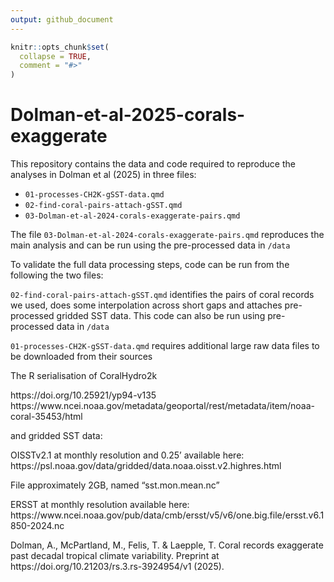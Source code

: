 ```yaml
---
output: github_document
---
```


<!-- README.md is generated from README.Rmd. Please edit that file -->

```r
knitr::opts_chunk$set(
  collapse = TRUE,
  comment = "#>"
)
```

# Dolman-et-al-2025-corals-exaggerate

This repository contains the data and code required to reproduce the analyses in Dolman et al (2025) in three files:

* `01-processes-CH2K-gSST-data.qmd`
* `02-find-coral-pairs-attach-gSST.qmd`
* `03-Dolman-et-al-2024-corals-exaggerate-pairs.qmd`

The file `03-Dolman-et-al-2024-corals-exaggerate-pairs.qmd` reproduces the main analysis and can be run using the pre-processed data in `/data`


To validate the full data processing steps, code can be run from the following the two files:

`02-find-coral-pairs-attach-gSST.qmd` identifies the pairs of coral records we used, does some interpolation across short gaps and attaches pre-processed gridded SST data. This code can also be run using pre-processed data in `/data`


`01-processes-CH2K-gSST-data.qmd` requires additional large raw data files to be downloaded from their sources

The R serialisation of CoralHydro2k 

https://doi.org/10.25921/yp94-v135
https://www.ncei.noaa.gov/metadata/geoportal/rest/metadata/item/noaa-coral-35453/html


and gridded SST data:

OISSTv2.1 at monthly resolution and 0.25' available here: 
https://psl.noaa.gov/data/gridded/data.noaa.oisst.v2.highres.html

File approximately 2GB,  named "sst.mon.mean.nc"

ERSST at monthly resolution available here:
https://www.ncei.noaa.gov/pub/data/cmb/ersst/v5/v6/one.big.file/ersst.v6.1850-2024.nc




Dolman, A., McPartland, M., Felis, T. & Laepple, T. Coral records exaggerate past decadal tropical climate variability. Preprint at https://doi.org/10.21203/rs.3.rs-3924954/v1 (2025).